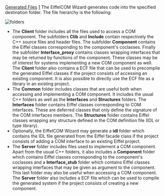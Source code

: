 [[Property:title|Generated Files]]
[[Property:weight|1]]
The EiffelCOM Wizard generates code into the specified destination folder. The file hierarchy is the following:
 [[Image:folders]]  
*  The '''Client''' folder includes all the files used to access a COM component. The subfolders '''Clib''' and '''Include''' contain respectively the C++ source files and header files. The subfolder '''Component''' contains the Eiffel classes corresponding to the component's coclasses. Finally the subfolder '''Interface_proxy''' contains classes wrapping interfaces that may be returned by functions of the component. These classes may be of interest for systems implementing a new COM component as well. The '''Client''' folder also contains a ECF file that can be used to precompile the generated Eiffel classes if the project consists of accessing an existing component. It is also possible to directly use the ECF file as a library in an existing project. 
*  The '''Common''' folder includes classes that are useful both when accessing and implementing a COM component. It includes the usual C++ folders as well as the '''Interfaces''' and '''Structures''' folders. The '''Interfaces''' folder contains Eiffel classes corresponding to COM interfaces. These are deferred classes that only define the signature of the COM interfaces members. The '''Structures''' folder contains Eiffel classes wrapping any structure defined in the COM definition file (IDL or type library). 
*  Optionally, the EiffelCOM Wizard may generate a '''idl''' folder which contains the IDL file generated from the Eiffel facade class if the project consists of adding a COM interface to an existing Eiffel project. 
*  The '''Server''' folder includes files used to implement a COM component. Apart from the usual C++ folders, it also includes a '''Component''' folder which contains Eiffel classes corresponding to the component's coclasses and a '''Interface_stub''' folder which contains Eiffel classes wrapping interfaces that may be given as argument to the component. This last folder may also be useful when accessing a COM component. The '''Server''' folder also includes a ECF file which can be used to compile the generated system if the project consists of creating a new component. 

{{seealso| '''See Also''': [[How the EiffelCOM Wizard works|How the EiffelCOM Wizard Works]] , [[Class Hierarchy|Class Hierarchy]] , [[Eiffel Project Processing|Adding a COM Interface to an Eiffel Project]] , [[Reusing a COM Component|Accessing a COM Component]] , [[Building a COM Component|Building a COM Component]] , [[Wizards: Command Line Options|Command Line Options]]  }}




